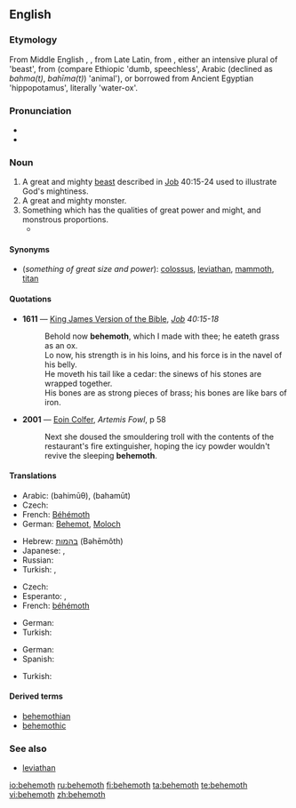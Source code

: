 {{was wotd|2006|July|3}}
==English==

{{wikipedia}}

===Etymology===
From Middle English {{term|bemoth|lang=enm}}, {{term|behemoth|lang=enm}}, from Late Latin, from {{etyl|he}} {{term|בהמות|tr=bəhēmōth|sc=Hebr}}, either an intensive plural of {{term|בהמה|tr=bəhēmāh|sc=Hebr}} 'beast', from {{proto|Semitic}} (compare Ethiopic {{term||bəhma}} 'dumb, speechless', Arabic {{term||ʼabham}} (declined as ''bahma(t)'', ''bahīma(t)'') 'animal'), or borrowed from Ancient Egyptian {{term|p-ehe-mau|lang=egy}} 'hippopotamus', literally 'water-ox'.

===Pronunciation===
* {{IPA|/bəˈhi(ː)məθ/}}
* {{audio|en-us-behemoth.ogg|Audio (US)}}

===Noun===
{{en-noun}}

# A great and mighty [[beast]] described in [[Job]] 40:15-24 used to illustrate God's mightiness.
# A great and mighty monster.
# Something which has the qualities of great power and might, and monstrous proportions.
#* {{quote-news
|year=2011
|date=January 18
|author=Joe Lovejoy
|title=Cardiff City 0 Stoke City 2
|work=Guardian Online
|url=http://www.guardian.co.uk/football/2011/jan/18/cardiff-city-stoke-city-fa-cup?intcmp=239
|page=
|passage=The diehards who did turn out were at least rewarded with a first sight of Jon Parkin, the '''behemoth''' striker signed from Preston, who scored a stunning goal on his debut at Norwich last weekend.}}

====Synonyms====
* (''something of great size and power''): [[colossus]], [[leviathan]], [[mammoth]], [[titan]]

====Quotations====
* '''1611''' — [[w:King James Version of the Bible|King James Version of the Bible]], ''[[s:Bible, King James, Job|Job]] 40:15-18''
*: Behold now '''behemoth''', which I made with thee; he eateth grass as an ox.<br/>Lo now, his strength is in his loins, and his force is in the navel of his belly.<br/>He moveth his tail like a cedar: the sinews of his stones are wrapped together.<br/>His bones are as strong pieces of brass; his bones are like bars of iron.
* '''2001''' — [[w:Eoin Colfer|Eoin Colfer]], ''Artemis Fowl'', p 58
*: Next she doused the smouldering troll with the contents of the restaurant's fire extinguisher, hoping the icy powder wouldn't revive the sleeping '''behemoth'''.

====Translations====
{{trans-top|mighty beast in the Book of Job}}
* Arabic: {{Arab|[[بهيموث]]}} (bahimūθ), {{Arab|[[بهموت]]}} (bahamūt)
* Czech: {{t|cs|behemot|m}}
* French: [[Béhémoth]]
* German: [[Behemot]], [[Moloch]] {{m}}
{{trans-mid}}
* Hebrew: [[בהמות]] (Bəhēmôth)
* Japanese: {{t|ja|ベヘモット|tr=behemotto|sc=Jpan}}, {{t|ja|ベヒーモス|tr=behīmosu|sc=Jpan}}
* Russian: {{t+|ru|бегемот|m}}
* Turkish: {{t|tr|behemot}},  {{t|tr|dev yaratık}}
{{trans-bottom}}

{{trans-top|mighty monster}}
* Czech: {{t|cs|obluda|f}}
* Esperanto: {{t-|eo|behemo|xs=Esperanto}},  {{t-|eo|behemoto|xs=Esperanto}}
* French: [[béhémoth]] {{m}}
{{trans-mid}}
* German: {{t-|de|Riesentier|n}}
* Turkish: {{t+|tr|dev}}
{{trans-bottom}}

{{trans-top|something of great size and power}}
* German: {{t+|de|Gigant|m}}
* Spanish: {{t|es|marmotreto}}
{{trans-mid}}
* Turkish: {{t+|tr|dev}}
{{trans-bottom}}

====Derived terms====
* [[behemothian]]
* [[behemothic]]

===See also===
* [[leviathan]]

[[io:behemoth]]
[[ru:behemoth]]
[[fi:behemoth]]
[[ta:behemoth]]
[[te:behemoth]]
[[vi:behemoth]]
[[zh:behemoth]]